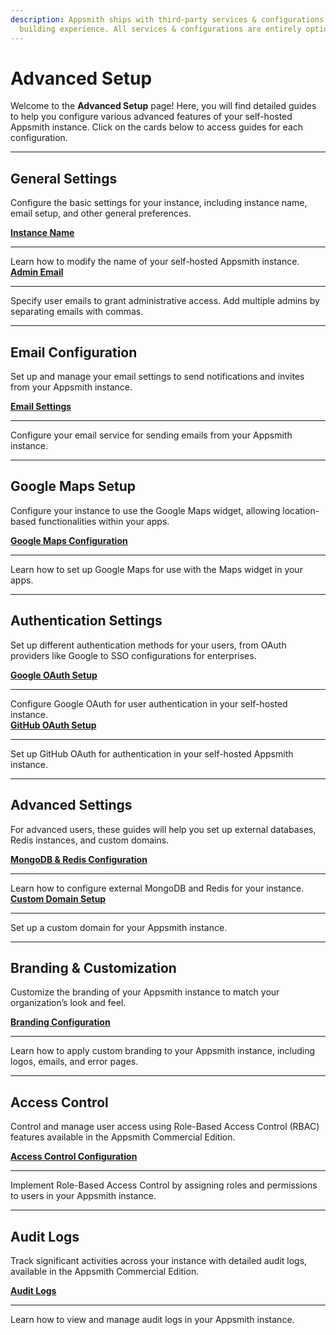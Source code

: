 ```yaml
---
description: Appsmith ships with third-party services & configurations that improve the app-
  building experience. All services & configurations are entirely optional.
---
```


# Advanced Setup

Welcome to the **Advanced Setup** page! Here, you will find detailed guides to help you configure various advanced features of your self-hosted Appsmith instance. Click on the cards below to access guides for each configuration.

---

## General Settings

Configure the basic settings for your instance, including instance name, email setup, and other general preferences.

<div className="containerGridSampleApp">
    <div className="containerColumnSampleApp columnGrid column-one">
        <div className="containerCol">
            <a href="/getting-started/setup/instance-configuration/instance-name"><strong>Instance Name</strong></a>
        </div> <hr/>
        <div className="containerDescription">Learn how to modify the name of your self-hosted Appsmith instance.</div>
    </div>
    <div className="containerColumnSampleApp columnGrid column-two">
        <div className="containerCol">
           <a href="/getting-started/setup/instance-configuration/admin-email"><strong>Admin Email</strong></a>
        </div><hr/>
        <div className="containerDescription">Specify user emails to grant administrative access. Add multiple admins by separating emails with commas.</div>
    </div>
</div>

---

## Email Configuration

Set up and manage your email settings to send notifications and invites from your Appsmith instance.

<div className="containerGridSampleApp">
    <div className="containerColumnSampleApp columnGrid column-one">
        <div className="containerCol">
            <a href="/getting-started/setup/instance-configuration/email"><strong>Email Settings</strong></a>
        </div><hr/>
        <div className="containerDescription">Configure your email service for sending emails from your Appsmith instance.</div>
    </div>
</div>

---

## Google Maps Setup

Configure your instance to use the Google Maps widget, allowing location-based functionalities within your apps.

<div className="containerGridSampleApp">
    <div className="containerColumnSampleApp columnGrid column-one">
        <div className="containerCol">
            <a href="/getting-started/setup/instance-configuration/google-maps"><strong>Google Maps Configuration</strong></a>
        </div><hr/>
        <div className="containerDescription">Learn how to set up Google Maps for use with the Maps widget in your apps.</div>
    </div>
</div>

---

## Authentication Settings

Set up different authentication methods for your users, from OAuth providers like Google to SSO configurations for enterprises.

<div className="containerGridSampleApp">
    <div className="containerColumnSampleApp columnGrid column-one">
        <div className="containerCol">
            <a href="/getting-started/setup/instance-configuration/authentication/google-login"><strong>Google OAuth Setup</strong></a>
        </div> <hr/>
        <div className="containerDescription">Configure Google OAuth for user authentication in your self-hosted instance.</div>
    </div>
    <div className="containerColumnSampleApp columnGrid column-two">
        <div className="containerCol">
           <a href="/getting-started/setup/instance-configuration/authentication/github-login"><strong>GitHub OAuth Setup</strong></a>
        </div><hr/>
        <div className="containerDescription">Set up GitHub OAuth for authentication in your self-hosted Appsmith instance.</div>
    </div>
</div>

---

## Advanced Settings

For advanced users, these guides will help you set up external databases, Redis instances, and custom domains.

<div className="containerGridSampleApp">
    <div className="containerColumnSampleApp columnGrid column-one">
        <div className="containerCol">
            <a href="/getting-started/setup/instance-configuration/custom-mongodb-redis"><strong>MongoDB & Redis Configuration</strong></a>
        </div><hr/>
        <div className="containerDescription">Learn how to configure external MongoDB and Redis for your instance.</div>
    </div>
    <div className="containerColumnSampleApp columnGrid column-two">
        <div className="containerCol">
           <a href="/getting-started/setup/instance-configuration/custom-domain"><strong>Custom Domain Setup</strong></a>
        </div><hr/>
        <div className="containerDescription">Set up a custom domain for your Appsmith instance.</div>
    </div>
</div>

---

## Branding & Customization

Customize the branding of your Appsmith instance to match your organization’s look and feel.

<div className="containerGridSampleApp">
    <div className="containerColumnSampleApp columnGrid column-one">
        <div className="containerCol">
            <a href="/advanced-concepts/branding"><strong>Branding Configuration</strong></a>
        </div><hr/>
        <div className="containerDescription">Learn how to apply custom branding to your Appsmith instance, including logos, emails, and error pages.</div>
    </div>
</div>

---

## Access Control

Control and manage user access using Role-Based Access Control (RBAC) features available in the Appsmith Commercial Edition.

<div className="containerGridSampleApp">
    <div className="containerColumnSampleApp columnGrid column-one">
        <div className="containerCol">
            <a href="/advanced-concepts/granular-access-control"><strong>Access Control Configuration</strong></a>
        </div><hr/>
        <div className="containerDescription">Implement Role-Based Access Control by assigning roles and permissions to users in your Appsmith instance.</div>
    </div>
</div>

---

## Audit Logs

Track significant activities across your instance with detailed audit logs, available in the Appsmith Commercial Edition.

<div className="containerGridSampleApp">
    <div className="containerColumnSampleApp columnGrid column-one">
        <div className="containerCol">
            <a href="/advanced-concepts/audit-logs"><strong>Audit Logs</strong></a>
        </div><hr/>
        <div className="containerDescription">Learn how to view and manage audit logs in your Appsmith instance.</div>
    </div>
</div>


